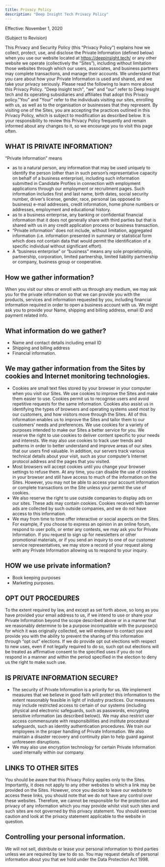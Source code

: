 ```yaml
---
title: Privacy Policy
description: "Deep Insight Tech Privacy Policy"
---
```


<PageDescription>
Effective: November 1, 2020

(Subject to Revision)

This Privacy and Security Policy (this “Privacy Policy”) explains how we collect, protect, use, and disclose the Private Information (defined below) when you use our website located at https://deepinsight.tech/ or any other website we operate (collectively the “Sites”), including without limitation those websites through which our users, associates, and business partners may complete transactions, and manage their accounts.  We understand that you care about how your Private Information is used and shared, and we take your privacy seriously.  Please read the following to learn more about this Privacy Policy. 
"Deep Insight tech", "we" and "our" refer to Deep Insight tech and its operating subsidiaries and affiliates that adopt this Privacy policy."You" and "Your" refer to the individuals visiting our sites, enrolling with us, as well as to the organisation or businesses that they represent. By visiting one of the Sites, you are accepting the practices outlined in this Privacy Policy, which is subject to modification as described below.  It is your responsibility to review this Privacy Policy frequently and remain informed about any changes to it, so we encourage you to visit this page often.

</PageDescription>


## WHAT IS PRIVATE INFORMATION?
“Private Information” means

- as to a natural person, any information that may be used uniquely to identify the person (other than in such person’s representative capacity on behalf of a business enterprise), including such information submitted in Candidate Profiles in connection with employment applications through our employment or recruitment pages.  Such information includes first and last name, birth dates, social security number, driver’s license, gender, race, personal (as opposed to business) e-mail addresses, credit information, home phone numbers or addresses,  employment and educational history.
- as to a business enterprise, any banking or confidential financial information that it does not generally share with third parties but that is shared with us in any credit application process or business transaction.
- “Private information” does not include, without limitation, aggregated information (i.e. information presented in summary or statistical form which does not contain data that would permit the identification of a specific individual without significant effort).
- A “business enterprise” or “business” means any sole proprietorship, partnership, corporation, limited partnership, limited liability partnership or company, business group or cooperative.

## How we gather information?
When you visit our sites or enroll with us through any medium, we may ask you for the private information so that we can provide you with the products, services and information requested by you, including financial information required in order to open a business account with us. We might ask you to provide your Name, shipping and billing address, email ID and payment related info.

## What information do we gather?
- Name and contact details including email ID
- Shipping and billing address
- Financial information.

## We may gather information from the Sites by cookies and Internet monitoring technologies.
- Cookies are small text files stored by your browser in your computer when you visit our Sites.  We use cookies to improve the Sites and make them easier to use. Cookies permit us to recognise users and avoid repetitive requests for the same information.  Cookies also assist us in identifying the types of browsers and operating systems used most by our customers, and how visitors move through the Sites.  All of this information enables us to improve the Sites and tailor them to our customers’ needs and preferences.  We use cookies for a variety of purposes intended to make our Sites a better service for you. We reserve the right to use cookies to deliver content specific to your needs and interests.  We may also use cookies to track user trends and patterns in order to better understand and improve areas of our sites that our users find valuable.  In addition, our servers track various technical details about your visit, such as your computer’s Internet protocol address and the pages that you visited.
- Most browsers will accept cookies until you change your browser settings to refuse them.  At any time, you can disable the use of cookies in your browser and still have access to much of the information on the Sites.  However, you may not be able to access your account information or complete transactions on the Site unless your permit the use of cookies.
- We also reserve the right to use outside companies to display ads on our sites.  These ads may contain cookies. Cookies received with banner ads are collected by such outside companies, and we do not have access to this information.
- We may from time to time offer interactive or social aspects on the Sites.  For example, if you choose to express an opinion in an online forum, respond to user polls, or enter any contests, we may ask you for Private Information.  If you request to sign up for newsletters or other promotional materials, or if you send an inquiry to one of our customer service representatives, we may store a record of your request along with any Private Information allowing us to respond to your inquiry. 


## HOW we use private information?
- Book keeping purposes
- Marketing purposes.

## OPT OUT PROCEDURES
To the extent required by law, and except as set forth above, so long as you have provided your email address to us, if we intend to use or share your Private Information beyond the scope described above or in a manner that we reasonably determine to be a purpose incompatible with the purpose(s) for which it was originally collected, we will endeavor to contact you and provide you with the ability to prevent the sharing of this information through “opt out” elections. If we do provide opt out elections with respect to new uses, even if not legally required to do so, such opt out elections will be treated as affirmative consent to the specified uses if you do not respond in a manner and within the period specified in the election to deny us the right to make such use.

## IS PRIVATE INFORMATION SECURE?
- The security of Private Information is a priority for us.  We implement measures that we believe in good faith will protect this information to the extent reasonably feasible in light of industry practices. Our measures may include restricted access to certain of our systems (including physical and electronic safeguards, such as passwords, encrypting sensitive information (as described below)).  We may also restrict user access commensurate with responsibilities and institute procedural safeguards, such as identity authentication procedures.  We train our employees in the proper handling of Private Information.  We also maintain a disaster recovery and continuity plan to help guard against unforeseen disruptions. 
- We may also use encryption technology for certain Private Information used internally within our company.

## LINKS TO OTHER SITES
You should be aware that this Privacy Policy applies only to the Sites.  Importantly, it does not apply to any other websites to which a link may be provided on the Sites.  However, once you decide to leave our website to access these links, you should note that we do not have any control over these websites. Therefore, we cannot be responsible for the protection and privacy of any information which you may provide whilst visit such sites and such sites are not governed by this privacy statement. You should exercise caution and look at the privacy statement applicable to the website in question.

## Controlling your personal information.
We will not sell, distribute or lease your personal information to third parties unless we are required by law to do so. You may request details of personal information about you that we hold under the Data Protection Act 1998. 
